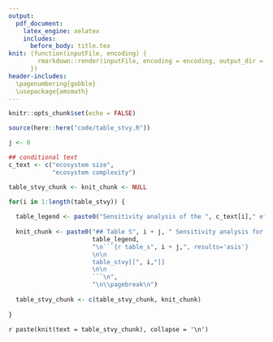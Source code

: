 ```yaml
---
output:
  pdf_document:
    latex_engine: xelatex
    includes:
      before_body: title.tex
knit: (function(inputFile, encoding) {
        rmarkdown::render(inputFile, encoding = encoding, output_dir = "document_output")
      })
header-includes:
  \pagenumbering{gobble}
  \usepackage{amsmath}
---
```


```r

knitr::opts_chunk$set(echo = FALSE)

```

```{=tex}
\newpage
\pagenumbering{arabic}
```


```r

source(here::here("code/table_stvy.R"))

j <- 0

## conditional text
c_text <- c("ecosystem size",
            "ecosystem complexity")

table_stvy_chunk <- knit_chunk <- NULL

for(i in 1:length(table_stvy)) {
  
  table_legend <- paste0("Sensitivity analysis of the ", c_text[i]," effect on the FCL. Parameter estimates of linear regression models are shown. Response variables are Spearman's rank correlation between food chain length and ", c_text[i],". Response and explanatory variables (i.e., simulation parameters) were standardized (mean = 0, SD = 1) before the analysis.")
  
  knit_chunk <- paste0("## Table S", i + j, " Sensitivity analysis for ", c_text[i]," \n",
                       table_legend,
                       "\n```{r table_s", i + j,", results='asis'}
                       \n\n
                       table_stvy[[", i,"]]
                       \n\n
                       ```\n",
                       "\n\\pagebreak\n")
  
  table_stvy_chunk <- c(table_stvy_chunk, knit_chunk)  
  
}

```

`r paste(knit(text = table_stvy_chunk), collapse = '\n')`